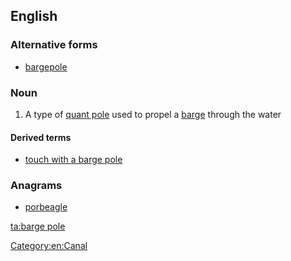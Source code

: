 ==English==

===Alternative forms===
* [[bargepole]]

===Noun===
{{en-noun|sg=[[barge]] [[pole]]}}

# A type of [[quant pole]] used to propel a [[barge#Noun|barge]] through the water

====Derived terms====
* [[touch with a barge pole]]

===Anagrams===
* [[porbeagle#English|porbeagle]]

[[Category:en:Canal]]

[[ta:barge pole]]